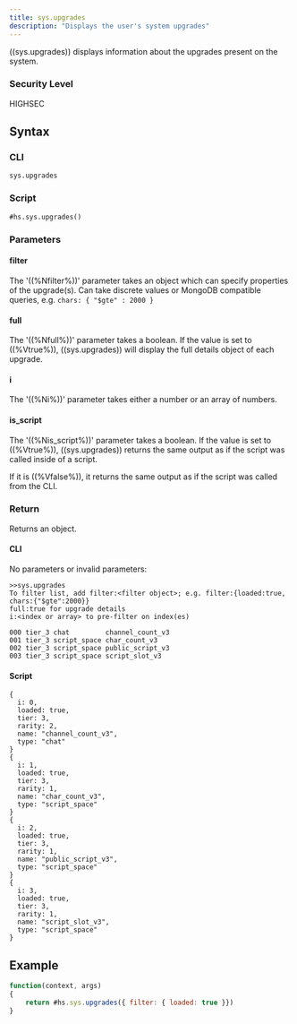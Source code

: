```yaml
---
title: sys.upgrades
description: "Displays the user's system upgrades"
---
```


((sys.upgrades)) displays information about the upgrades present on the system.

### Security Level

HIGHSEC

## Syntax

### CLI

```
sys.upgrades
```

### Script

```
#hs.sys.upgrades()
```

### Parameters

#### filter

The '((%Nfilter%))' parameter takes an object which can specify properties of the upgrade(s). Can take discrete values or MongoDB compatible queries, e.g. `chars: { "$gte" : 2000 }`

#### full

The '((%Nfull%))' parameter takes a boolean. If the value is set to ((%Vtrue%)), ((sys.upgrades)) will display the full details object of each upgrade.

#### i

The '((%Ni%))' parameter takes either a number or an array of numbers.

#### is_script

The '((%Nis_script%))' parameter takes a boolean. If the value is set to ((%Vtrue%)), ((sys.upgrades)) returns the same output as if the script was called inside of a script.

If it is ((%Vfalse%)), it returns the same output as if the script was called from the CLI.

### Return

Returns an object.

#### CLI

No parameters or invalid parameters:

```
>>sys.upgrades
To filter list, add filter:<filter object>; e.g. filter:{loaded:true, chars:{"$gte":2000}}
full:true for upgrade details
i:<index or array> to pre-filter on index(es)

000 tier_3 chat         channel_count_v3
001 tier_3 script_space char_count_v3
002 tier_3 script_space public_script_v3
003 tier_3 script_space script_slot_v3
```

#### Script

```
{
  i: 0,
  loaded: true,
  tier: 3,
  rarity: 2,
  name: "channel_count_v3",
  type: "chat"
}
{
  i: 1,
  loaded: true,
  tier: 3,
  rarity: 1,
  name: "char_count_v3",
  type: "script_space"
}
{
  i: 2,
  loaded: true,
  tier: 3,
  rarity: 1,
  name: "public_script_v3",
  type: "script_space"
}
{
  i: 3,
  loaded: true,
  tier: 3,
  rarity: 1,
  name: "script_slot_v3",
  type: "script_space"
}
```

## Example

```js
function(context, args)
{
	return #hs.sys.upgrades({ filter: { loaded: true }})
}
```
